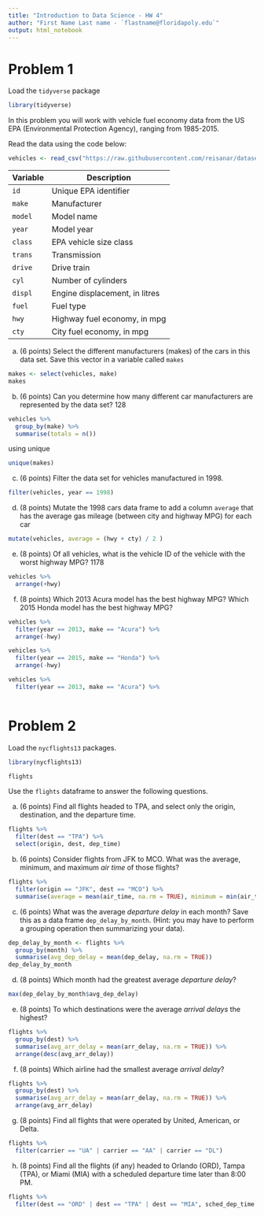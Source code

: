 ---
title: "Introduction to Data Science - HW 4"
author: "First Name Last name - `flastname@floridapoly.edu`"
output: html_notebook
---



# Problem 1 

Load the `tidyverse` package

```{r, message=FALSE, warning=FALSE}
library(tidyverse)
```

In this problem you will work with vehicle fuel economy data from the US EPA (Environmental Protection Agency), ranging from 1985-2015. 

Read the data using the code below:

```{r, message=FALSE, warning=FALSE}
vehicles <- read_csv("https://raw.githubusercontent.com/reisanar/datasets/master/vehicles.csv")
```

   Variable  | Description
-------------|-----------------------------------------
`id`         | Unique EPA identifier
`make`       | Manufacturer
`model`      | Model name
`year`       | Model year
`class`      | EPA vehicle size class
`trans`      | Transmission
`drive`      | Drive train
`cyl`        | Number of cylinders
`displ`      | Engine displacement, in litres
`fuel`       | Fuel type
`hwy`        | Highway fuel economy, in mpg
`cty`        | City fuel economy, in mpg


(a) (6 points) Select the different manufacturers (makes) of the cars in this data set. Save this vector in a variable called `makes`

```{r}
makes <- select(vehicles, make)
makes
```



(b) (6 points) Can you determine how many different car manufacturers are represented by the data set? 128

```{r}
vehicles %>%
  group_by(make) %>%
  summarise(totals = n())
```
using unique

```{r}
unique(makes)
```




(c) (6 points) Filter the data set for vehicles manufactured in 1998.

```{r}
filter(vehicles, year == 1998)
```


(d) (8 points) Mutate the 1998 cars data frame to add a column `average` that has the average gas mileage (between city and highway MPG) for each car

```{r}
mutate(vehicles, average = (hwy + cty) / 2 )
```


(e) (8 points) Of all vehicles, what is the vehicle ID of the vehicle with the worst highway MPG? 1178

```{r}
vehicles %>%
  arrange(+hwy)
```


(f) (8 points) Which 2013 Acura model has the best highway MPG? Which 2015 Honda model has the best highway MPG?

```{r}
vehicles %>%
  filter(year == 2013, make == "Acura") %>%
  arrange(-hwy)
```
```{r}
vehicles %>%
  filter(year == 2015, make == "Honda") %>%
  arrange(-hwy)
```

```{r}
vehicles %>%
  filter(year == 2013, make == "Acura") %>%
  
```


# Problem 2

Load the `nycflights13` packages. 

```{r}
library(nycflights13)
```

```{r}
flights
```


Use the `flights` dataframe to answer the following questions. 

(a) (6 points) Find all flights headed to TPA, and select only the origin, destination, and the departure time.

```{r}
flights %>%
  filter(dest == "TPA") %>%
  select(origin, dest, dep_time)
```


(b) (6 points) Consider flights from JFK to MCO. What was the average, minimum, and maximum _air time_
of those flights? 

```{r}
flights %>%
  filter(origin == "JFK", dest == "MCO") %>%
  summarise(average = mean(air_time, na.rm = TRUE), minimum = min(air_time, na.rm = TRUE), maximum = max(air_time, na.rm = TRUE))
```

(c) (6 points) What was the average _departure delay_ in each month? Save this as a data frame `dep_delay_by_month`. (Hint: you may have to perform a grouping operation then summarizing your data).

```{r}
dep_delay_by_month <- flights %>%
  group_by(month) %>%
  summarise(avg_dep_delay = mean(dep_delay, na.rm = TRUE))
dep_delay_by_month
```


(d) (8 points) Which month had the greatest average _departure delay_?

```{r}
max(dep_delay_by_month$avg_dep_delay)
```


(e) (8 points) To which destinations were the average _arrival delays_ the highest?

```{r}
flights %>%
  group_by(dest) %>%
  summarise(avg_arr_delay = mean(arr_delay, na.rm = TRUE)) %>%
  arrange(desc(avg_arr_delay))
```


(f) (8 points) Which airline had the smallest average _arrival delay_?

```{r}
flights %>%
  group_by(dest) %>%
  summarise(avg_arr_delay = mean(arr_delay, na.rm = TRUE)) %>%
  arrange(avg_arr_delay)
```


(g) (8 points) Find all flights that were operated by United, American, or Delta.

```{r}
flights %>%
  filter(carrier == "UA" | carrier == "AA" | carrier == "DL")
```


(h) (8 points) Find all the flights (if any) headed to Orlando (ORD), Tampa (TPA), or Miami (MIA) with a scheduled departure time later than 8:00 PM.

```{r}
flights %>%
  filter(dest == "ORD" | dest == "TPA" | dest == "MIA", sched_dep_time > 480)
```




